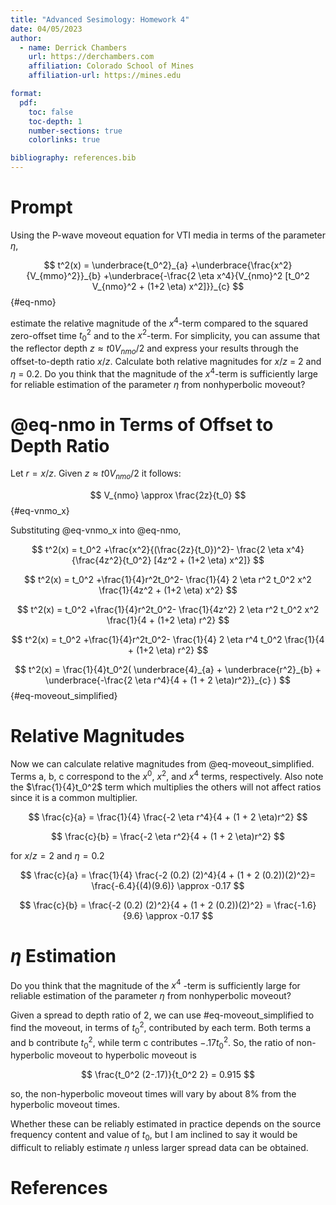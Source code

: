 ```yaml
---
title: "Advanced Sesimology: Homework 4"
date: 04/05/2023
author:
  - name: Derrick Chambers
    url: https://derchambers.com
    affiliation: Colorado School of Mines
    affiliation-url: https://mines.edu

format:
  pdf:
    toc: false
    toc-depth: 1
    number-sections: true
    colorlinks: true

bibliography: references.bib
---
```


# Prompt
Using the P-wave moveout equation for VTI media in terms of the parameter $\eta$,

$$
t^2(x) = 
\underbrace{t_0^2}_{a}
+\underbrace{\frac{x^2}{V_{mmo}^2}}_{b}
+\underbrace{-\frac{2 \eta x^4}{V_{nmo}^2 [t_0^2 V_{nmo}^2 + (1+2 \eta) x^2]}}_{c}
$${#eq-nmo}

estimate the relative magnitude of the $x^4$-term compared to the squared zero-offset
time $t_0^2$ and to the $x^2$-term. For simplicity, you can assume that the reflector depth
$z \approx t0 V_{nmo}/2$ and express your results through the offset-to-depth ratio $x/z$. 
Calculate both relative magnitudes for $x/z$ = 2 and $\eta$ = 0.2. 
Do you think that the magnitude of the $x^4$-term is sufficiently large for reliable
estimation of the parameter $\eta$ from nonhyperbolic moveout?

# @eq-nmo in Terms of Offset to Depth Ratio

Let $r = x/z$. Given $z \approx t0 V_{nmo}/2$ it follows:

$$
V_{nmo} \approx \frac{2z}{t_0}
$${#eq-vnmo_x}

Substituting @eq-vnmo_x into @eq-nmo,  

$$
t^2(x) = t_0^2
+\frac{x^2}{(\frac{2z}{t_0})^2}-
\frac{2 \eta x^4}{\frac{4z^2}{t_0^2} [4z^2 + (1+2 \eta) x^2]}
$$

$$
t^2(x) = t_0^2
+\frac{1}{4}r^2t_0^2-
\frac{1}{4} 2 \eta r^2 t_0^2 x^2 \frac{1}{4z^2 + (1+2 \eta) x^2}
$$

$$
t^2(x) = t_0^2
+\frac{1}{4}r^2t_0^2-
\frac{1}{4z^2} 2 \eta r^2 t_0^2 x^2 \frac{1}{4 + (1+2 \eta) r^2}
$$

$$
t^2(x) = t_0^2
+\frac{1}{4}r^2t_0^2-
\frac{1}{4} 2 \eta r^4 t_0^2 \frac{1}{4 + (1+2 \eta) r^2}
$$

$$
t^2(x) = \frac{1}{4}t_0^2(
\underbrace{4}_{a} + \underbrace{r^2}_{b} +
\underbrace{-\frac{2 \eta r^4}{4 + (1 + 2 \eta)r^2}}_{c}
)
$${#eq-moveout_simplified}

# Relative Magnitudes

Now we can calculate relative magnitudes from @eq-moveout_simplified. Terms a, b, c
correspond to the $x^0$, $x^2$, and $x^4$ terms, respectively. Also note the $\frac{1}{4}t_0^2$
term which multiplies the others will not affect ratios since it is a common multiplier.

$$
\frac{c}{a} = \frac{1}{4} \frac{-2 \eta r^4}{4 + (1 + 2 \eta)r^2}
$$

$$
\frac{c}{b} = \frac{-2 \eta r^2}{4 + (1 + 2 \eta)r^2}
$$

for $x/z = 2$ and $\eta = 0.2$

$$
\frac{c}{a} = \frac{1}{4} \frac{-2 (0.2) (2)^4}{4 + (1 + 2 (0.2))(2)^2}=
\frac{-6.4}{(4)(9.6)} \approx -0.17
$$


$$
\frac{c}{b} = \frac{-2 (0.2) (2)^2}{4 + (1 + 2 (0.2))(2)^2} = \frac{-1.6}{9.6} \approx -0.17
$$

# $\eta$ Estimation

:::{.callout-note appearance="simple"}
Do you think that the magnitude of the $x^4$ -term is sufficiently large for reliable 
estimation of the parameter $\eta$ from nonhyperbolic moveout?
:::

Given a spread to depth ratio of 2, we can use #eq-moveout_simplified to find the moveout,
in terms of $t_0^2$, contributed by each term. Both terms a and b contribute $t_0^2$, while term
c contributes $-.17t_0^2$. So, the ratio of non-hyperbolic moveout to hyperbolic moveout is

$$
\frac{t_0^2 (2-.17)}{t_0^2 2} = 0.915 
$$

so, the non-hyperbolic moveout times will vary by about 8% from the hyperbolic moveout times. 

Whether these can be reliably estimated in practice depends on the source frequency content 
and value of $t_0$, but I am inclined to say it would be difficult to reliably estimate $\eta$
unless larger spread data can be obtained.

# References